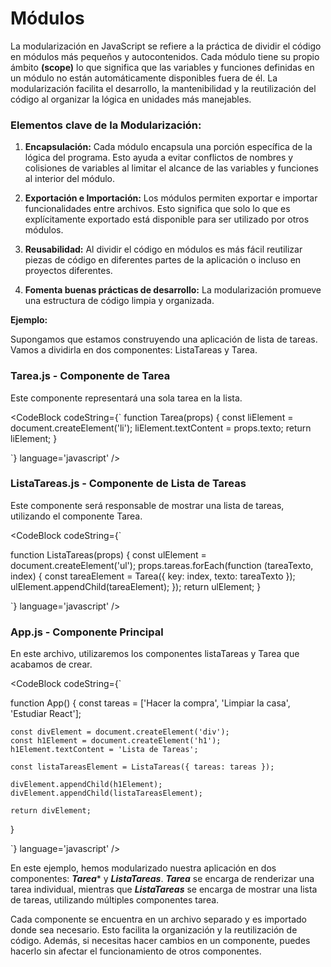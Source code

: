 
# Módulos

La modularización en JavaScript se refiere a la práctica de dividir el código en módulos más pequeños y autocontenidos. 
Cada módulo tiene su propio ámbito **(scope)** lo que significa que las variables y funciones definidas en un módulo no están automáticamente disponibles fuera de él. 
La modularización facilita el desarrollo, la mantenibilidad y la reutilización del código al organizar la lógica en unidades más manejables.

### Elementos clave de la Modularización:

1. **Encapsulación:**  Cada módulo encapsula una porción específica de la lógica del programa. 
Esto ayuda a evitar conflictos de nombres y colisiones de variables al limitar el alcance de las variables y funciones al interior del módulo.

2. **Exportación e Importación:** Los módulos permiten exportar e importar funcionalidades entre archivos. 
Esto significa que solo lo que es explícitamente exportado está disponible para ser utilizado por otros módulos.

3. **Reusabilidad:** Al dividir el código en módulos es más fácil reutilizar piezas de código en diferentes partes de la aplicación o incluso en proyectos diferentes.

5. **Fomenta buenas prácticas de desarrollo:** La modularización promueve una estructura de código limpia y organizada.

**Ejemplo:**

Supongamos que estamos construyendo una aplicación de lista de tareas. Vamos a dividirla en dos componentes: ListaTareas y Tarea.

### **Tarea.js - Componente de Tarea**

Este componente representará una sola tarea en la lista.

<CodeBlock
  codeString={`
  function Tarea(props) {
  const liElement = document.createElement('li');
  liElement.textContent = props.texto;
  return liElement;
  }

  `} 
  language='javascript'
/>

### **ListaTareas.js - Componente de Lista de Tareas**

Este componente será responsable de mostrar una lista de tareas, utilizando el componente Tarea.

<CodeBlock
  codeString={`

  function ListaTareas(props) {
    const ulElement = document.createElement('ul');
    props.tareas.forEach(function (tareaTexto, index) {
      const tareaElement = Tarea({ key: index, texto: tareaTexto });
      ulElement.appendChild(tareaElement);
    });
    return ulElement;
  }

  `} 
  language='javascript'
/>

### **App.js - Componente Principal**

En este archivo, utilizaremos los componentes listaTareas y Tarea que acabamos de crear.

<CodeBlock
  codeString={`

  function App() {
    const tareas = ['Hacer la compra', 'Limpiar la casa', 'Estudiar React'];

    const divElement = document.createElement('div');
    const h1Element = document.createElement('h1');
    h1Element.textContent = 'Lista de Tareas';

    const listaTareasElement = ListaTareas({ tareas: tareas });

    divElement.appendChild(h1Element);
    divElement.appendChild(listaTareasElement);

    return divElement;
  }

  `} 
  language='javascript'
/>

En este ejemplo, hemos modularizado nuestra aplicación en dos componentes: ***Tarea**** y ***ListaTareas***. 
***Tarea*** se encarga de renderizar una tarea individual, mientras que ***ListaTareas*** se encarga de mostrar una lista de tareas, utilizando múltiples componentes tarea.

Cada componente se encuentra en un archivo separado y es importado donde sea necesario. Esto facilita la organización y la reutilización de código. Además, si necesitas hacer 
cambios en un componente, puedes hacerlo sin afectar el funcionamiento de otros componentes.